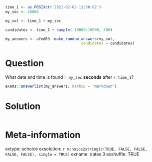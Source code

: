 ```r
time_1 <- as.POSIXct('2021-02-02 11:50:02')
my_sec <- 10000

my_sol <- time_1 + my_sec
```

```r
candidates <- time_1 + sample(-10000:10000, 500)

my_answers <- afedR3::make_random_answers(my_sol, 
                                  candidates = candidates)

```

Question
========

What date and time is found `r my_sec` **seconds** after `r time_1`?


```r
exams::answerlist(my_answers, markup = "markdown")
```

Solution
================

```r
```

Meta-information
================
extype: schoice
exsolution: `r mchoice2string(c(TRUE, FALSE, FALSE, FALSE, FALSE), single = TRUE)`
exname: dates 3
exshuffle: TRUE
